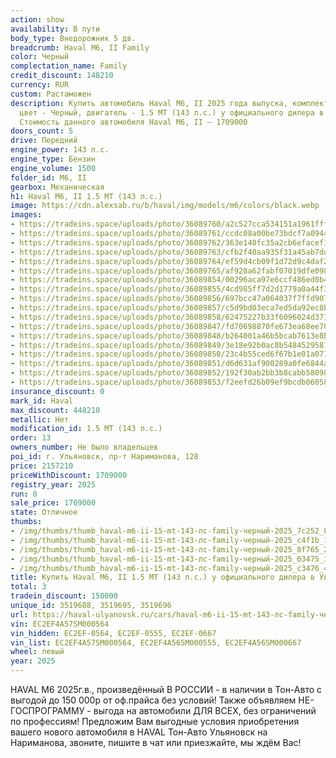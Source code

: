 ```yaml
---
action: show
availability: В пути
body_type: Внедорожник 5 дв.
breadcrumb: Haval M6, II Family
color: Черный
complectation_name: Family
credit_discount: 148210
currency: RUR
custom: Растаможен
description: Купить автомобиль Haval M6, II 2025 года выпуска, комплектация Family,
  цвет - Черный, двигатель - 1.5 MT (143 л.с.) у официального дилера в г. Ульяновск.
  Стоимость данного автомобиля Haval M6, II – 1709000
doors_count: 5
drive: Передний
engine_power: 143 л.с.
engine_type: Бензин
engine_volume: 1500
folder_id: M6, II
gearbox: Механическая
h1: Haval M6, II 1.5 MT (143 л.с.)
image: https://cdn.alexsab.ru/b/haval/img/models/m6/colors/black.webp
images:
- https://tradeins.space/uploads/photo/36089760/a2c527cca534151a1961fff85407c252.jpg
- https://tradeins.space/uploads/photo/36089761/ccdc08a00be73bdcf7a094419b5c4f1b.jpg
- https://tradeins.space/uploads/photo/36089762/363e140fc35a2cb6efacef150898f765.jpg
- https://tradeins.space/uploads/photo/36089763/cfb2f40aa935f31a45ab7dd90bf03475.jpg
- https://tradeins.space/uploads/photo/36089764/ef59d4cb09f1d72d9c4daf2966bc3476.jpg
- https://tradeins.space/uploads/photo/36089765/af928a62fabf07019dfe09809589df9f.jpg
- https://tradeins.space/uploads/photo/36089854/00296aca97e6ccf486ed0b4dd63e6ddc.jpg
- https://tradeins.space/uploads/photo/36089855/4cd985ff7d2d1779a0a44f3f8c9dc65a.jpg
- https://tradeins.space/uploads/photo/36089856/697bcc47a064037f7ffd907e2b469657.jpg
- https://tradeins.space/uploads/photo/36089857/c5d9bd03eca7ed5da92ec8be3881b556.jpg
- https://tradeins.space/uploads/photo/36089858/62475227b33f6096024d371f37724627.jpg
- https://tradeins.space/uploads/photo/36089847/fd70698870fe673ea68ee70b132a9556.jpg
- https://tradeins.space/uploads/photo/36089848/b264001a46b5bcab7613e8b79f3b7644.jpg
- https://tradeins.space/uploads/photo/36089849/3e18e92b0ac8b5484529581b2746303c.jpg
- https://tradeins.space/uploads/photo/36089850/23c4b55ced6f67b1e01a071ea23f8909.jpg
- https://tradeins.space/uploads/photo/36089851/d6d631af900289a0fe6844a9f2f08e17.jpg
- https://tradeins.space/uploads/photo/36089852/192f30ab2bb3b8cabb58098756b12278.jpg
- https://tradeins.space/uploads/photo/36089853/f2eefd26b09ef9bcdb06058a55ac96f8.jpg
insurance_discount: 0
mark_id: Haval
max_discount: 448210
metallic: Нет
modification_id: 1.5 MT (143 л.с.)
order: 13
owners_number: Не было владельцев
poi_id: г. Ульяновск, пр-т Нариманова, 128
price: 2157210
priceWithDiscount: 1709000
registry_year: 2025
run: 0
sale_price: 1709000
state: Отличное
thumbs:
- /img/thumbs/thumb_haval-m6-ii-15-mt-143-лс-family-черный-2025_7c252_0.webp
- /img/thumbs/thumb_haval-m6-ii-15-mt-143-лс-family-черный-2025_c4f1b_1.webp
- /img/thumbs/thumb_haval-m6-ii-15-mt-143-лс-family-черный-2025_8f765_2.webp
- /img/thumbs/thumb_haval-m6-ii-15-mt-143-лс-family-черный-2025_03475_3.webp
- /img/thumbs/thumb_haval-m6-ii-15-mt-143-лс-family-черный-2025_c3476_4.webp
title: Купить Haval M6, II 1.5 MT (143 л.с.) у официального дилера в Ульяновске
total: 3
tradein_discount: 150000
unique_id: 3519688, 3519695, 3519696
url: https://haval-ulyanovsk.ru/cars/haval-m6-ii-15-mt-143-лс-family-черный-2025/
vin: EC2EF4A57SM000564
vin_hidden: EC2EF-0564, EC2EF-0555, EC2EF-0667
vin_list: EC2EF4A57SM000564, EC2EF4A56SM000555, EC2EF4A56SM000667
wheel: левый
year: 2025
---
```

HAVAL M6 2025г.в., произведённый В РОССИИ - в наличии в Тон-Авто с выгодой до 150 000р от оф.прайса без условий! Также объявляем НЕ-ГОСПРОГРАММУ - выгода на автомобили ДЛЯ ВСЕХ, без ограничений по профессиям! Предложим Вам выгодные условия приобретения вашего нового автомобиля в HAVAL Тон-Авто Ульяновск на Нариманова, звоните, пишите в чат или приезжайте, мы ждём Вас!
